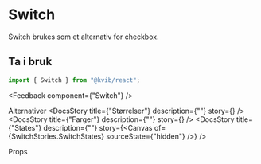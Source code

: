 
<Meta of={SwitchStories} />

<DocsContainer>

# Switch

Switch brukes som et alternativ for checkbox.

## Ta i bruk

```jsx
import { Switch } from "@kvib/react";
```

<Feedback component={"Switch"} />

<DocsHeading>Alternativer</DocsHeading>
<DocsStory title={"Størrelser"} description={""} story={<Canvas of={SwitchStories.SwitchSizes} />} />
<DocsStory title={"Farger"} description={""} story={<Canvas of={SwitchStories.SwitchColors} />} />
<DocsStory
  title={"States"}
  description={""}
  story={<Canvas of={SwitchStories.SwitchStates} sourceState={"hidden"} />}
/>

<DocsHeading>Props</DocsHeading>
<Canvas of={SwitchStories.Switch} />
<Controls of={SwitchStories.Switch} />

</DocsContainer>
